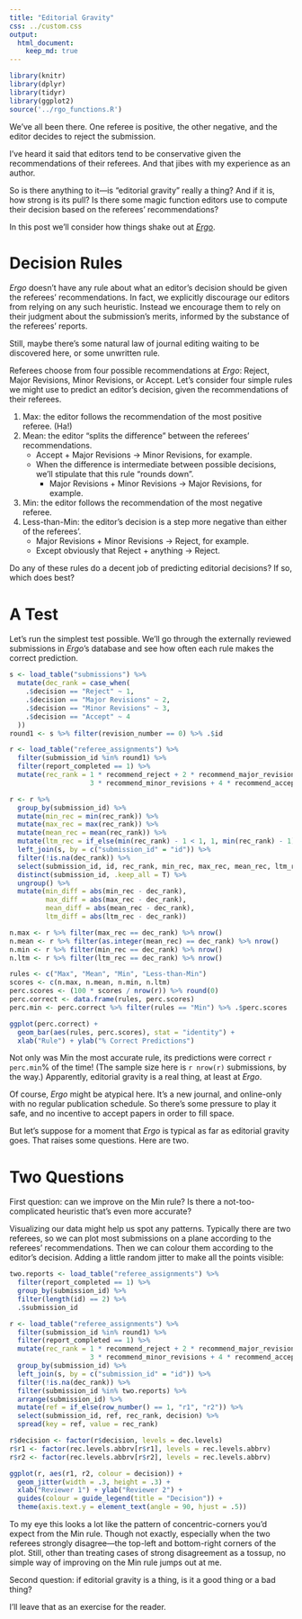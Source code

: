```yaml
---
title: "Editorial Gravity"
css: ../custom.css
output:
  html_document:
    keep_md: true
--- 
```

  
```r
library(knitr)
library(dplyr)
library(tidyr)
library(ggplot2)
source('../rgo_functions.R')
```

We've all been there. One referee is positive, the other negative, and the editor decides to reject the submission.

I've heard it said that editors tend to be conservative given the recommendations of their referees. And that jibes with my experience as an author.

So is there anything to it---is "editorial gravity" really a thing? And if it is, how strong is its pull? Is there some magic function editors use to compute their decision based on the referees' recommendations?

In this post we'll consider how things shake out at [*Ergo*](http://www.ergophiljournal.org/).


# Decision Rules

*Ergo* doesn't have any rule about what an editor's decision should be given the referees' recommendations. In fact, we explicitly discourage our editors from relying on any such heuristic. Instead we encourage them to rely on their judgment about the submission's merits, informed by the substance of the referees' reports.

Still, maybe there's some natural law of journal editing waiting to be discovered here, or some unwritten rule.

Referees choose from four possible recommendations at *Ergo*: Reject, Major Revisions, Minor Revisions, or Accept. Let's consider four simple rules we might use to predict an editor's decision, given the recommendations of their referees.

1. Max: the editor follows the recommendation of the most positive referee. (Ha!)
2. Mean: the editor "splits the difference" between the referees' recommendations.
    - Accept + Major Revisions → Minor Revisions, for example.
    - When the difference is intermediate between possible decisions, we'll stipulate that this rule "rounds down". 
        - Major Revisions + Minor Revisions → Major Revisions, for example.
3. Min: the editor follows the recommendation of the most negative referee.
4. Less-than-Min: the editor's decision is a step more negative than either of the referees'. 
    - Major Revisions + Minor Revisions → Reject, for example.
    - Except obviously that Reject + anything → Reject.

Do any of these rules do a decent job of predicting editorial decisions? If so, which does best?


# A Test

Let's run the simplest test possible. We'll go through the externally reviewed submissions in *Ergo*'s database and see how often each rule makes the correct prediction.

```r
s <- load_table("submissions") %>%
  mutate(dec_rank = case_when(
    .$decision == "Reject" ~ 1,
    .$decision == "Major Revisions" ~ 2,
    .$decision == "Minor Revisions" ~ 3,
    .$decision == "Accept" ~ 4
  ))
round1 <- s %>% filter(revision_number == 0) %>% .$id

r <- load_table("referee_assignments") %>%
  filter(submission_id %in% round1) %>%
  filter(report_completed == 1) %>%
  mutate(rec_rank = 1 * recommend_reject + 2 * recommend_major_revisions + 
                    3 * recommend_minor_revisions + 4 * recommend_accept)

r <- r %>%
  group_by(submission_id) %>%
  mutate(min_rec = min(rec_rank)) %>%
  mutate(max_rec = max(rec_rank)) %>%
  mutate(mean_rec = mean(rec_rank)) %>%
  mutate(ltm_rec = if_else(min(rec_rank) - 1 < 1, 1, min(rec_rank) - 1)) %>%
  left_join(s, by = c("submission_id" = "id")) %>%
  filter(!is.na(dec_rank)) %>%
  select(submission_id, id, rec_rank, min_rec, max_rec, mean_rec, ltm_rec,                dec_rank) %>%
  distinct(submission_id, .keep_all = T) %>%
  ungroup() %>%
  mutate(min_diff = abs(min_rec - dec_rank),
         max_diff = abs(max_rec - dec_rank),
         mean_diff = abs(mean_rec - dec_rank),
         ltm_diff = abs(ltm_rec - dec_rank))

n.max <- r %>% filter(max_rec == dec_rank) %>% nrow()
n.mean <- r %>% filter(as.integer(mean_rec) == dec_rank) %>% nrow()
n.min <- r %>% filter(min_rec == dec_rank) %>% nrow()
n.ltm <- r %>% filter(ltm_rec == dec_rank) %>% nrow()

rules <- c("Max", "Mean", "Min", "Less-than-Min")
scores <- c(n.max, n.mean, n.min, n.ltm)
perc.scores <- (100 * scores / nrow(r)) %>% round(0)
perc.correct <- data.frame(rules, perc.scores)
perc.min <- perc.correct %>% filter(rules == "Min") %>% .$perc.scores

ggplot(perc.correct) +
  geom_bar(aes(rules, perc.scores), stat = "identity") +
  xlab("Rule") + ylab("% Correct Predictions")
```

Not only was Min the most accurate rule, its predictions were correct `r perc.min`% of the time! (The sample size here is `r nrow(r)` submissions, by the way.) Apparently, editorial gravity is a real thing, at least at *Ergo*.

Of course, *Ergo* might be atypical here. It's a new journal, and online-only with no regular publication schedule. So there's some pressure to play it safe, and no incentive to accept papers in order to fill space.

But let's suppose for a moment that *Ergo* is typical as far as editorial gravity goes. That raises some questions. Here are two.


# Two Questions

First question: can we improve on the Min rule? Is there a not-too-complicated heuristic that's even more accurate?

Visualizing our data might help us spot any patterns. Typically there are two referees, so we can plot most submissions on a plane according to the referees' recommendations. Then we can colour them according to the editor's decision. Adding a little random jitter to make all the points visible:

```r
two.reports <- load_table("referee_assignments") %>%
  filter(report_completed == 1) %>%
  group_by(submission_id) %>%
  filter(length(id) == 2) %>%
  .$submission_id

r <- load_table("referee_assignments") %>%
  filter(submission_id %in% round1) %>%
  filter(report_completed == 1) %>%
  mutate(rec_rank = 1 * recommend_reject + 2 * recommend_major_revisions + 
                    3 * recommend_minor_revisions + 4 * recommend_accept) %>%
  group_by(submission_id) %>%
  left_join(s, by = c("submission_id" = "id")) %>%
  filter(!is.na(dec_rank)) %>%
  filter(submission_id %in% two.reports) %>%
  arrange(submission_id) %>% 
  mutate(ref = if_else(row_number() == 1, "r1", "r2")) %>%
  select(submission_id, ref, rec_rank, decision) %>%
  spread(key = ref, value = rec_rank)

r$decision <- factor(r$decision, levels = dec.levels)
r$r1 <- factor(rec.levels.abbrv[r$r1], levels = rec.levels.abbrv)
r$r2 <- factor(rec.levels.abbrv[r$r2], levels = rec.levels.abbrv)

ggplot(r, aes(r1, r2, colour = decision)) + 
  geom_jitter(width = .3, height = .3) +
  xlab("Reviewer 1") + ylab("Reviewer 2") +
  guides(colour = guide_legend(title = "Decision")) +
  theme(axis.text.y = element_text(angle = 90, hjust = .5))
```

To my eye this looks a lot like the pattern of concentric-corners you'd expect from the Min rule. Though not exactly, especially when the two referees strongly disagree---the top-left and bottom-right corners of the plot. Still, other than treating cases of strong disagreement as a tossup, no simple way of improving on the Min rule jumps out at me.

Second question: if editorial gravity is a thing, is it a good thing or a bad thing? 

I'll leave that as an exercise for the reader.